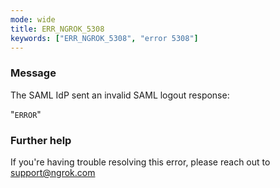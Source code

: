 ```yaml
---
mode: wide
title: ERR_NGROK_5308
keywords: ["ERR_NGROK_5308", "error 5308"]
---
```



### Message

The SAML IdP sent an invalid SAML logout response:

"`ERROR`"

<ErrorDetails />

### Further help

If you're having trouble resolving this error, please reach out to [support@ngrok.com](mailto:support@ngrok.com?subject=Help%20with%20ERR_NGROK_5308)
